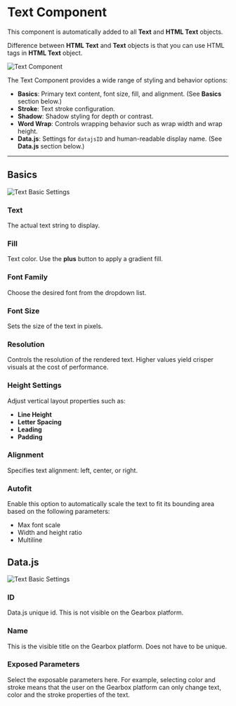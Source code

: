 # Text Component


This component is automatically added to all **Text** and **HTML Text** objects.

Difference between **HTML Text** and **Text** objects is that you can use HTML tags in **HTML Text** object.

<Image src="/studio-docs/components/text-component.png" alt="Text Component" width={600} height={600} className="pt-6" />

The Text Component provides a wide range of styling and behavior options:

* **Basics**: Primary text content, font size, fill, and alignment. (See **Basics** section below.)
* **Stroke**: Text stroke configuration.
* **Shadow**: Shadow styling for depth or contrast.
* **Word Wrap**: Controls wrapping behavior such as wrap width and wrap height.
* **Data.js**: Settings for `datajsID` and human-readable display name. (See **Data.js** section below.)

---

## Basics

<Image src="/studio-docs/components/text-basic.png" alt="Text Basic Settings" width={600} height={600} className="pt-6" />

### Text

The actual text string to display.

### Fill

Text color. Use the **plus** button to apply a gradient fill.

### Font Family

Choose the desired font from the dropdown list.

### Font Size

Sets the size of the text in pixels.

### Resolution

Controls the resolution of the rendered text. Higher values yield crisper visuals at the cost of performance.

### Height Settings

Adjust vertical layout properties such as:

* **Line Height**
* **Letter Spacing**
* **Leading**
* **Padding**

### Alignment

Specifies text alignment: left, center, or right.

### Autofit

Enable this option to automatically scale the text to fit its bounding area based on the following parameters:

* Max font scale
* Width and height ratio
* Multiline

## Data.js

<Image src="/studio-docs/components/text-datajs.png" alt="Text Basic Settings" width={600} height={600} className="pt-6" />


### ID

Data.js unique id. This is not visible on the Gearbox platform.

### Name

This is the visible title on the Gearbox platform. Does not have to be unique.

### Exposed Parameters

Select the exposable parameters here. For example, selecting color and stroke means that the user on the Gearbox platform can only change text, color and the stroke properties of the text.    